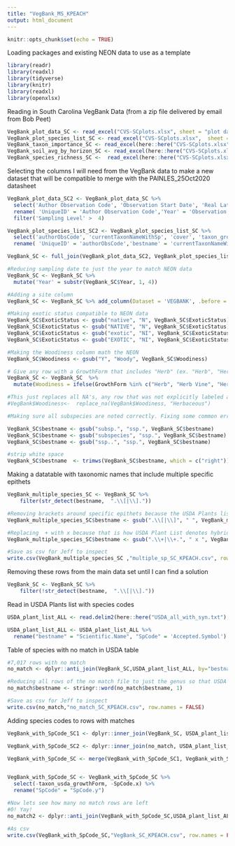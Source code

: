 ```yaml
---
title: "VegBank_MS_KPEACH"
output: html_document
---
```


```r
knitr::opts_chunk$set(echo = TRUE)
```

Loading packages and existing NEON data to use as a template

```r

library(readr)
library(readxl)
library(tidyverse)
library(knitr)
library(readxl)
library(openxlsx)

```

Reading in South Carolina VegBank Data (from a zip file delivered by email from Bob Peet)

```r


VegBank_plot_data_SC <- read_excel("CVS-SCplots.xlsx", sheet = "plot data")
VegBank_plot_species_list_SC <- read_excel("CVS-SCplots.xlsx",  sheet = "plot species list")
VegBank_taxon_importance_SC <- read_excel(here::here("CVS-SCplots.xlsx"),  sheet = "taxon importance")
VegBank_soil_avg_by_horizon_SC <- read_excel(here::here("CVS-SCplots.xlsx"), sheet = "soil data avgd by horizon")
VegBank_species_richness_SC <-  read_excel(here::here("CVS-SCplots.xlsx"), sheet = "plot species richness")

```

Selecting the columns I will need from the VegBank data to make a new dataset that will be compatible to merge with the PAINLES_25Oct2020 datasheet

```r


VegBank_plot_data_SC2 <- VegBank_plot_data_SC %>%
  select('Author Observation Code', 'Observation Start Date', 'Real Latitude', 'Real Longitude', 'Taxon Observation Area', 'Sampling Level', 'previousObsCode') %>%
  rename( 'UniqueID' = 'Author Observation Code','Year' = 'Observation Start Date', 'Lat' = 'Real Latitude', 'Long' = 'Real Longitude' ) %>%
  filter('Sampling Level' >  4)

VegBank_plot_species_list_SC2 <- VegBank_plot_species_list_SC %>%
  select('authorObsCode', 'currentTaxonNameWithSp', 'cover', 'taxon_growthForm_short', 'taxon_woody', 'taxon_exotic', 'taxon_usda_growthForm', 'taxon_usda_code', 'taxon_woody') %>%
  rename( 'UniqueID' = 'authorObsCode','bestname' = 'currentTaxonNameWithSp', 'PctCov' = 'cover', 'SpCode' = 'taxon_usda_code', 'ExoticStatus' = 'taxon_exotic', 'GrowthForm' = 'taxon_growthForm_short', 'Woodiness' = 'taxon_woody')

VegBank_SC <- full_join(VegBank_plot_data_SC2, VegBank_plot_species_list_SC2, by = 'UniqueID')

#Reducing sampling date to just the year to match NEON data
VegBank_SC <- VegBank_SC %>% 
  mutate('Year' = substr(VegBank_SC$Year, 1, 4))

#Adding a site column
VegBank_SC <- VegBank_SC %>% add_column(Dataset = 'VEGBANK', .before = "UniqueID")  %>% add_column(Zone = 'L48', .before = "UniqueID")

#Making exotic status compatible to NEON data
VegBank_SC$ExoticStatus <- gsub("native", "N", VegBank_SC$ExoticStatus)
VegBank_SC$ExoticStatus <- gsub("NATIVE", "N", VegBank_SC$ExoticStatus)
VegBank_SC$ExoticStatus <- gsub("exotic", "NI", VegBank_SC$ExoticStatus)
VegBank_SC$ExoticStatus <- gsub("EXOTIC", "NI", VegBank_SC$ExoticStatus)

#Making the Woodiness column math the NEON 
VegBank_SC$Woodiness <- gsub("Y", "Woody", VegBank_SC$Woodiness)

# Give any row with a GrowthForm that includes "Herb" (ex. "Herb", "Herb Vine", "Herb Shrub") a Woodiness classification of ""Herbaceous". 
VegBank_SC <- VegBank_SC  %>% 
  mutate(Woodiness = ifelse(GrowthForm %in% c("Herb", "Herb Vine", "Herb Shrub", "Herb Shrub Vine"), 'Herbaceous', Woodiness))

#This just replaces all NA's, any row that was not explicitly labeled as 'Woody" as Herbaceous which could be wrong so I did not run it
#VegBank$Woodiness<-  replace_na(VegBank$Woodiness, "Herbaceous")

#Making sure all subspecies are noted correctly. Fixing some common errors that would prevent the species name from matching with the USDA plant list

VegBank_SC$bestname <- gsub("subsp.", "ssp.", VegBank_SC$bestname)
VegBank_SC$bestname <- gsub("subspecies", "ssp.", VegBank_SC$bestname)
VegBank_SC$bestname <- gsub("ssp..", "ssp.", VegBank_SC$bestname)

#strip white space
VegBank_SC$bestname  <- trimws(VegBank_SC$bestname, which = c("right"))

```

Making a datatable with taxonomic names that include multiple specific epithets

```r

VegBank_multiple_species_SC <- VegBank_SC %>%
    filter(str_detect(bestname,  ".\\[|\\]."))

#Removing brackets around specific epithets because the USDA Plants list does not use them..may be preventing matches
VegBank_multiple_species_SC$bestname <- gsub(".\\[|\\]", " ", VegBank_multiple_species_SC$bestname)

#Replacing  + with x because that is how USDA Plant List denotes hybrides
VegBank_multiple_species_SC$bestname <- gsub(".\\+|\\+.", " x ", VegBank_multiple_species_SC$bestname)

#Save as csv for Jeff to inspect
write.csv(VegBank_multiple_species_SC ,"multiple_sp_SC_KPEACH.csv", row.names = FALSE)

```

Removing these rows from the main data set until I can find a solution
```r

VegBank_SC <- VegBank_SC %>%
    filter(!str_detect(bestname,  ".\\[|\\]."))

```

Read in USDA Plants list with species codes

```r


USDA_plant_list_ALL <- read.delim2(here::here("USDA_all_with_syn.txt"),  sep = ",")

USDA_plant_list_ALL <- USDA_plant_list_ALL %>%
  rename("bestname" = "Scientific.Name", "SpCode" = 'Accepted.Symbol') 

```


Table of species with no match in USDA table

```r

#7,017 rows with no match
no_match <- dplyr::anti_join(VegBank_SC,USDA_plant_list_ALL, by="bestname")

#Reducing all rows of the no match file to just the genus so that USDA can find matches
no_match$bestname <- stringr::word(no_match$bestname, 1)

#Save as csv for Jeff to inspect
write.csv(no_match,"no_match_SC_KPEACH.csv", row.names = FALSE)

```

Adding species codes to rows with matches

```r


VegBank_with_SpCode_SC1 <- dplyr::inner_join(VegBank_SC, USDA_plant_list_ALL, by="bestname")

VegBank_with_SpCode_SC2 <- dplyr::inner_join(no_match, USDA_plant_list_ALL, by="bestname")

VegBank_with_SpCode_SC <- merge(VegBank_with_SpCode_SC1, VegBank_with_SpCode_SC2, all = TRUE)


VegBank_with_SpCode_SC <- VegBank_with_SpCode_SC %>%
  select(-taxon_usda_growthForm, -SpCode.x) %>%
  rename("SpCode" = "SpCode.y")

#Now lets see how many no match rows are left
#0! Yay!
no_match2 <- dplyr::anti_join(VegBank_with_SpCode_SC,USDA_plant_list_ALL, by="bestname")

```

```r

#As csv
write.csv(VegBank_with_SpCode_SC,"VegBank_SC_KPEACH.csv", row.names = FALSE)

```
